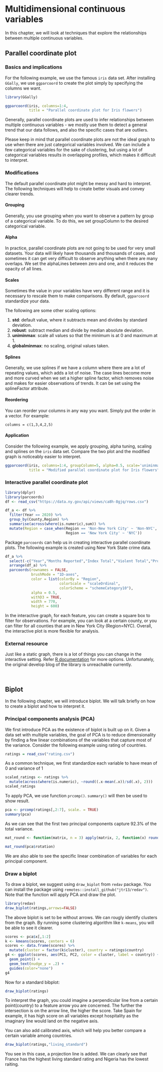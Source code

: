 # Multidimensional continuous variables

In this chapter, we will look at techniques that explore the relationships between multiple continuous variables.

## Parallel coordinate plot

### Basics and implications

For the following example, we use the famous `iris` data set. After installing `GGally`, we use `ggparcoord` to create the plot simply by specifying the columns we want.
```r
library(GGally)

ggparcoord(iris, columns=1:4, 
           title = "Parallel coordinate plot for Iris flowers")
```
Generally, parallel coordinate plots are used to infer relationships between multiple continuous variables - we mostly use them to detect a general trend that our data follows, and also the specific cases that are outliers. 

Please keep in mind that parallel coordinate plots are not the ideal graph to use when there are just categorical variables involved. We can include a few categorical variables for the sake of clustering, but using a lot of categorical variables results in overlapping profiles, which makes it difficult to interpret.

### Modifications

The default parallel coordinate plot might be messy and hard to interpret. The following techniques will help to create better visuals and convey clearer trends.

#### Grouping

Generally, you use grouping when you want to observe a pattern by group of a categorical variable. To do this, we set groupColumn to the desired categorical variable.

#### Alpha

In practice, parallel coordinate plots are not going to be used for very small datasets. Your data will likely have thousands and thousands of cases, and sometimes it can get very difficult to observe anything when there are many overlaps. We set the alphaLines between zero and one, and it reduces the opacity of all lines. 

#### Scales

Sometimes the value in your variables have very different range and it is necessary to rescale them to make comparisons. By default, `ggparcoord` standardize your data. 

The following are some other scaling options:

1. **std**: default value, where it subtracts mean and divides by standard deviation.
2. **robust**: subtract median and divide by median absolute deviation.
3. **uniminmax**: scale all values so that the minimum is at 0 and maximum at 1.
4. **globalminmax**: no scaling, original values taken.

#### Splines

Generally, we use splines if we have a column where there are a lot of repeating values, which adds a lot of noise. The case lines become more and more curved when we set a higher spline factor, which removes noise and makes for easier observations of trends. It can be set using the splineFactor attribute. 

#### Reordering

You can reorder your columns in any way you want. Simply put the order in a vector. For example:

```
columns = c(1,3,4,2,5)
```

#### Application

Consider the following example, we apply grouping, alpha tuning, scaling and splines on the `iris` data set. Compare the two plot and the modified graph is noticeably easier to interpret.

```r
ggparcoord(iris, columns=1:4, groupColumn=5, alpha=0.5, scale='uniminmax',splineFactor=10,
           title = "Modified parallel coordinate plot for Iris flowers")
```

### Interactive parallel coordinate plot

```r
library(dplyr)
library(parcoords)
df <- read_csv("https://data.ny.gov/api/views/ca8h-8gjq/rows.csv")

df_a <- df %>% 
  filter(Year == 2020) %>%
  group_by(County,Region) %>%
  summarise(across(where(is.numeric),sum)) %>%
  mutate(Region = case_when(Region == 'Non-New York City' ~ 'Non-NYC',
                            Region == 'New York City' ~ 'NYC'))
```

Package `parcoords` can help us in creating interactive parallel coordinate plots. The following example is created using New York State crime data. 

```r
df_a %>% 
  select(-c("Year","Months Reported","Index Total","Violent Total","Property Total")) %>%
  arrange(df_a) %>%
  parcoords(rownames = FALSE,
            brushMode = "1D-axes",
            color = list(colorBy = "Region",
                         colorScale = "scaleOrdinal",
                         colorScheme = "schemeCategory10"),
            alpha = 0.5,
            withD3 = TRUE,
            width = 770,
            height = 600)
```

In the interactive graph, for each feature, you can create a square box to filter for observations. For example, you can look at a certain county, or you can filter for all counties that are in New York City (Region=NYC). Overall, the interactive plot is more flexible for analysis.

### External resource

Just like a static graph, there is a lot of things you can change in the interactive setting. Refer [R documentation](https://www.rdocumentation.org/packages/parcoords/versions/1.0.0/topics/parcoords) for more options. Unfortunately, the original develop blog of the library is unreachable currently.

<br>

## Biplot

In the following chapter, we will introduce biplot. We will talk briefly on how to create a biplot and how to interpret it.

### Principal components analysis (PCA)

We first introduce PCA as the existence of biplot is built up on it. Given a data set with multiple variables, the goal of PCA is to reduce dimensionality by finding a few linear combinations of the variables that capture most of the variance. Consider the following example using rating of countries. 

```r
ratings = read_csv("rating.csv")
```

As a common technique, we first standardize each variable to have mean of 0 and variance of 1 

```r
scaled_ratings <- ratings %>% 
  mutate(across(where(is.numeric), ~round((.x-mean(.x))/sd(.x), 2)))
scaled_ratings
```

To apply PCA, we use function `prcomp()`. `summary()` will then be used to show result.

```r
pca <- prcomp(ratings[,2:7], scale. = TRUE)
summary(pca)
```

As we can see that the first two principal components capture 92.3% of the total variance.

```r
mat_round <- function(matrix, n = 3) apply(matrix, 2, function(x) round(x, n))

mat_round(pca$rotation)
```

We are also able to see the specific linear combination of variables for each principal component.

### Draw a biplot

To draw a biplot, we suggest using `draw_biplot` from `redav` package. You can install the package using `remotes::install_github("jtr13/redav")`. Note that the function will apply PCA and draw the plot.

```r
library(redav)
draw_biplot(ratings,arrows=FALSE)
```

The above biplot is set to be without arrows. We can rougly identify clusters from the graph. By running some clustering algorithm like `k-means`, you will be able to see it clearer.

```r
scores <- pca$x[,1:2]
k <- kmeans(scores, centers = 6)
scores <- data.frame(scores) %>%
  mutate(cluster = factor(k$cluster), country = ratings$country)
g4 <- ggplot(scores, aes(PC1, PC2, color = cluster, label = country)) +
  geom_point() +
  geom_text(nudge_y = .2) +
  guides(color="none")
g4
```

Now for a standard bibplot:

```r
draw_biplot(ratings)
```

To interpret the graph, you could imagine a perpendicular line from a certain point(country) to a feature arrow you are concerned. The further the intersection is on the arrow line, the higher the score. Take Spain for example, it has high score on all variables except hospitality as the imaginary line would land on the negative axis. 

You can also add calibrated axis, which will help you better compare a certain variable among countries.

```r
draw_biplot(ratings,"living_standard")
```

You see in this case, a projection line is added. We can clearly see that France has the highest living standard rating and Nigeria has the lowest raiting.